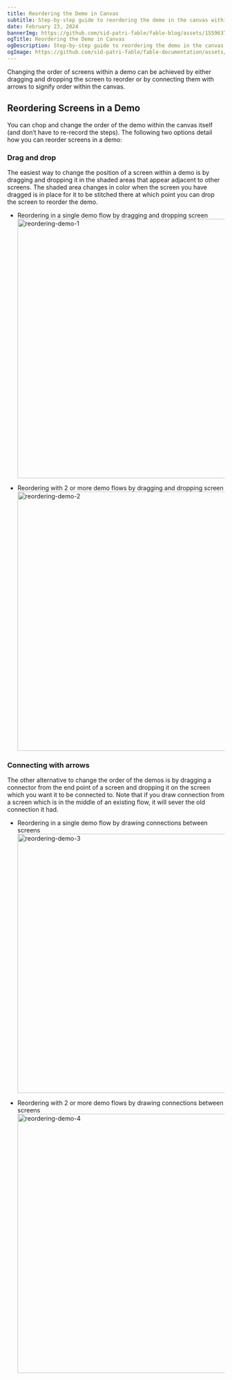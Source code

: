 ```yaml
---
title: Reordering the Demo in Canvas
subtitle: Step-by-step guide to reordering the demo in the canvas within Fable.
date: February 23, 2024
bannerImg: https://github.com/sid-patri-fable/fable-blog/assets/155963795/fe84d566-41fe-4571-96e0-dcd47a4af035
ogTitle: Reordering the Demo in Canvas
ogDescription: Step-by-step guide to reordering the demo in the canvas within Fable.
ogImage: https://github.com/sid-patri-fable/fable-documentation/assets/155963795/b4e5b310-ef91-4b56-b2f6-6420de9d7fe1
---
```


Changing the order of screens within a demo can be achieved by either dragging and dropping the screen to reorder or by connecting them with arrows to signify order within the canvas.

## Reordering Screens in a Demo

You can chop and change the order of the demo within the canvas itself (and don’t have to re-record the steps). The following two options detail how you can reorder screens in a demo:

### Drag and drop

The easiest way to change the position of a screen within a demo is by dragging and dropping it in the shaded areas that appear adjacent to other screens. The shaded area changes in color when the screen you have dragged is in place for it to be stitched there at which point you can drop the screen to reorder the demo.

- Reordering in a single demo flow by dragging and dropping screen
<img width="600" alt="reordering-demo-1" src="https://github.com/sid-patri-fable/fable-documentation/assets/155963795/b082ea13-1227-4af1-ba06-909bca5213ea"></img>

- Reordering with 2 or more demo flows by dragging and dropping screen
<img width="600" alt="reordering-demo-2" src="https://github.com/sid-patri-fable/fable-documentation/assets/155963795/48c07bec-d512-46c6-8756-92377afc6476"></img>

### Connecting with arrows

The other alternative to change the order of the demos is by dragging a connector from the end point of a screen and dropping it on the screen which you want it to be connected to. Note that if you draw connection from a screen which is in the middle of an existing flow, it will sever the old connection it had.

- Reordering in a single demo flow by drawing connections between screens
<img width="600" alt="reordering-demo-3" src="https://github.com/sid-patri-fable/fable-documentation/assets/155963795/5536aa92-1328-4ef0-8b5c-5cc7fa575623"></img>

- Reordering with 2 or more demo flows by drawing connections between screens
<img width="600" alt="reordering-demo-4" src="https://github.com/sid-patri-fable/fable-documentation/assets/155963795/7fd1728c-572b-4b39-a93f-f328243a3918"></img>
